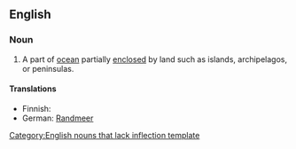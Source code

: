 ==English==
{{wikipedia}}

===Noun===
{{infl|en|noun}}[[Category:English nouns that lack inflection template]]

# A part of [[ocean]] partially [[enclosed]] by land such as islands, archipelagos, or peninsulas.

====Translations====
{{top}}
* Finnish: {{t|fi|reunameri}}
* German: [[Randmeer]] {{n}}
{{bottom}}